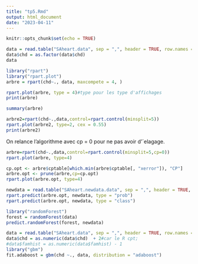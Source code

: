 ```yaml
---
title: "tp5.Rmd"
output: html_document
date: "2023-04-11"
---
```


```r
knitr::opts_chunk$set(echo = TRUE)
```

```r
data = read.table("SAheart.data", sep = ",", header = TRUE, row.names = 1)
data$chd = as.factor(data$chd)
data
```

```r
library("rpart")
library("rpart.plot")
arbre = rpart(chd~., data, maxcompete = 4, )
```

```r
rpart.plot(arbre, type = 4)#type pour les type d'affichages
print(arbre)
```

```r
summary(arbre)
```

```r
arbre2=rpart(chd~.,data,control=rpart.control(minsplit=5))
rpart.plot(arbre2, type=2, cex = 0.55)
print(arbre2)
```

On relance l’algorithme avec cp = 0 pour ne pas avoir d’´elagage.

```r
arbre=rpart(chd~.,data,control=rpart.control(minsplit=5,cp=0))
rpart.plot(arbre, type=4)
```

```r
cp.opt <- arbre$cptable[which.min(arbre$cptable[, "xerror"]), "CP"]
arbre.opt <- prune(arbre,cp=cp.opt)
rpart.plot(arbre.opt, type=4)
```


```r
newdata = read.table("SAheart.newdata.data", sep = ",", header = TRUE, row.names = 1)
rpart.predict(arbre.opt, newdata, type = "prob")
rpart.predict(arbre.opt, newdata, type = "class")
```

```r
library("randomForest")
forest = randomForest(data)
predict.randomForest(forest, newdata)
```

```r
data = read.table("SAheart.data", sep = ",", header = TRUE, row.names = 1)
data$chd = as.numeric(data$chd)  + 2#car le R cpt;
#data$famhist = as.numeric(data$famhist) - 1
library("gbm")
fit.adaboost = gbm(chd ~., data, distribution = "adaboost")

```

```r

```





































































































































































































































































































































































